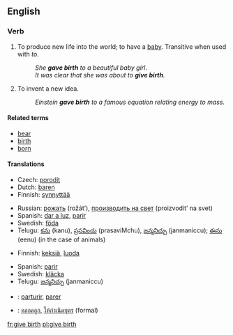 ==English==

===Verb===
{{en-verb|inf=[[give]] [[birth]]|gives birth|giving birth|gave birth|given birth}}

# To produce new life into the world; to have a [[baby]].  Transitive when used with ''to''.
#:''She '''gave birth''' to a beautiful baby girl''.
#:''It was clear that she was about to '''give birth'''.''
# {{idiom}} To invent a new idea.
#:''Einstein '''gave birth''' to a famous equation relating energy to mass''.

====Related terms====
{{wikipedia|childbirth}}
*[[bear]]
*[[birth]]
*[[born]]

====Translations====
{{trans-top|produce new life}}
* Czech: [[porodit]]
*Dutch: [[baren]]
*Finnish: [[synnyttää]]
{{trans-mid}}
*Russian: [[рожать]] (rožát’), [[производить на свет]] (proizvodít’ na svet)
*Spanish: [[dar a luz]], [[parir]]
*Swedish: [[föda]]
*Telugu: [[కను]] (kanu), [[ప్రసవించు]] (prasaviMchu), [[జన్మనిచ్చు]] (janmaniccu); [[ఈను]] (eenu) (in the case of animals)
{{trans-bottom}}

{{trans-top|invent a new idea}}
*Finnish: [[keksiä]], [[luoda]]
{{trans-mid}}
*Spanish: [[parir]]
*Swedish: [[kläcka]]
*Telugu: [[జన్మనిచ్చు]] (janmaniccu)
{{trans-bottom}}

{{checktrans-top}}
*{{ttbc|Interlingua}}: [[parturir]], [[parer]]
*{{ttbc|Thai}}: [[คลอดลูก]], [[ให้กำเนิดบุตร]] (formal)
{{trans-bottom}}

[[fr:give birth]]
[[pl:give birth]]